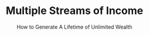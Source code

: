 ---
title: "Multiple Streams of Income"
subtitle: "How to Generate A Lifetime of Unlimited Wealth"
creator: "Robert G. Allen"
categories: ["books"]
featuredImage: "../src/assets/images/item/books/DSC02877-4.png"
views: ["../src/assets/images/item/books/DSC02877-4.png"]
audio:
    - "/audio/box3/susan-tpn1.mp3"
nextItem: ["thesevenhabitsofhighlyeffectivepeople"]
---